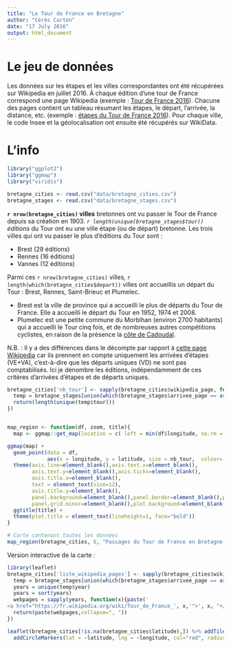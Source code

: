 ```yaml
---
title: "Le Tour de France en Bretagne"
author: "Cérès Carton"
date: "17 July 2016"
output: html_document
---
```


# Le jeu de données

Les données sur les étapes et les villes correspondantes ont été récupérées sur Wikipedia en juillet 2016. À chaque édition d'une tour de France correspond une page Wikipedia (exemple : [Tour de France 2016](https://fr.wikipedia.org/wiki/Tour_de_France_2016)). Chacune des pages contient un tableau résumant les étapes, le départ, l'arrivée, la distance, etc. (exemple : [étapes du Tour de France 2016]( https://fr.wikipedia.org/wiki/Tour_de_France_2016#.C3.89tapes)). Pour chaque ville, le code Insee et la géolocalisation ont ensuite été récupérés sur WikiData. 

# L'info

```r
library("ggplot2")
library("ggmap")
library("viridis")

bretagne_cities <- read.csv("data/bretagne_cities.csv")
bretagne_stages <- read.csv("data/bretagne_stages.csv")
```

__`r nrow(bretagne_cities)` villes__ bretonnes ont vu passer le Tour de France depuis sa création en 1903. _`r length(unique(bretagne_stages$tour))` éditions_ du Tour ont eu une ville étape (ou de départ) bretonne.
Les trois villes qui ont vu passer le plus d'éditions du Tour sont :

* Brest (29 éditions)
* Rennes (16 éditions)
* Vannes (12 éditions)

Parmi ces `r nrow(bretagne_cities)` villes, `r length(which(bretagne_cities$depart))` villes ont accueillis un départ du Tour : Brest, Rennes, Saint-Brieuc et Plumelec. 

* Brest est la ville de province qui a accueilli le plus de départs du Tour de France. Elle a accueilli le départ du Tour en 1952, 1974 et 2008.
* Plumelec est une petite commune du Morbihan (environ 2700 habitants) qui a accueilli le Tour cinq fois, et de nombreuses autres compétitions cyclistes, en raison de la présence la [côte de Cadoudal](https://fr.wikipedia.org/wiki/C%C3%B4te_de_Cadoudal).

N.B. : Il y a des différences dans le décompte par rapport à [cette page Wikipedia](https://fr.wikipedia.org/wiki/Villes-%C3%A9tapes_du_Tour_de_France#Villes-.C3.A9tapes) car ils prennent en compte uniquement les arrivées d'étapes (VE+VA), c'est-à-dire que les départs uniques (VD) ne sont pas comptabilisés. Ici je dénombre les éditions, indépendamment de ces critères d'arrivées d'étapes et de départs uniques.

```r
bretagne_cities['nb_tour'] <- sapply(bretagne_cities$wikipedia_page, function(x){
  temp = bretagne_stages[union(which(bretagne_stages$arrivee_page == as.character(x)), which(bretagne_stages$"depart_page" == as.character(x))),];
  return(length(unique(temp$tour)))
})


map_region <- function(df, zoom, title){
  map <- ggmap::get_map(location = c( left = min(df$longitude, na.rm = TRUE) , bottom =min(df$latitude, na.rm = TRUE) , right =max(df$longitude, na.rm = TRUE), top =max(df$latitude, na.rm = TRUE)), zoom = zoom)

ggmap(map) +
  geom_point(data = df,
             aes(x = longitude, y = latitude, size = nb_tour,  colour= depart)) +
  theme(axis.line=element_blank(),axis.text.x=element_blank(),
        axis.text.y=element_blank(),axis.ticks=element_blank(),
        axis.title.x=element_blank(),
        text = element_text(size=12),
        axis.title.y=element_blank(),
        panel.background=element_blank(),panel.border=element_blank(),panel.grid.major=element_blank(),
        panel.grid.minor=element_blank(),plot.background=element_blank())+
  ggtitle(title) +
  theme(plot.title = element_text(lineheight=1, face="bold"))
}

# Carte contenant toutes les données
map_region(bretagne_cities, 8, "Passages du Tour de France en Bretagne (1903-2016)")
```

Version interactive de la carte :

```r
library(leaflet)
bretagne_cities['liste_wikipedia_pages'] <- sapply(bretagne_cities$wikipedia_page, function(x){
  temp = bretagne_stages[union(which(bretagne_stages$arrivee_page == as.character(x)), which(bretagne_stages$depart_page == as.character(x))),];
  years = unique(temp$year)
  years = sort(years)
  webpages = sapply(years, function(x){paste('
<a href="https://fr.wikipedia.org/wiki/Tour_de_France_', x,'">', x, "</a>", sep="")})
  return(paste(webpages,collapse=", "))
})

leaflet(bretagne_cities[!is.na(bretagne_cities$latitude),]) %>% addTiles() %>%
  addCircleMarkers(lat = ~latitude, lng = ~longitude, col="red", radius = ~(nb_tour ^ 0.7), popup = ~paste(sep="<br/>", wikipedia_page, country, liste_wikipedia_pages))
```

